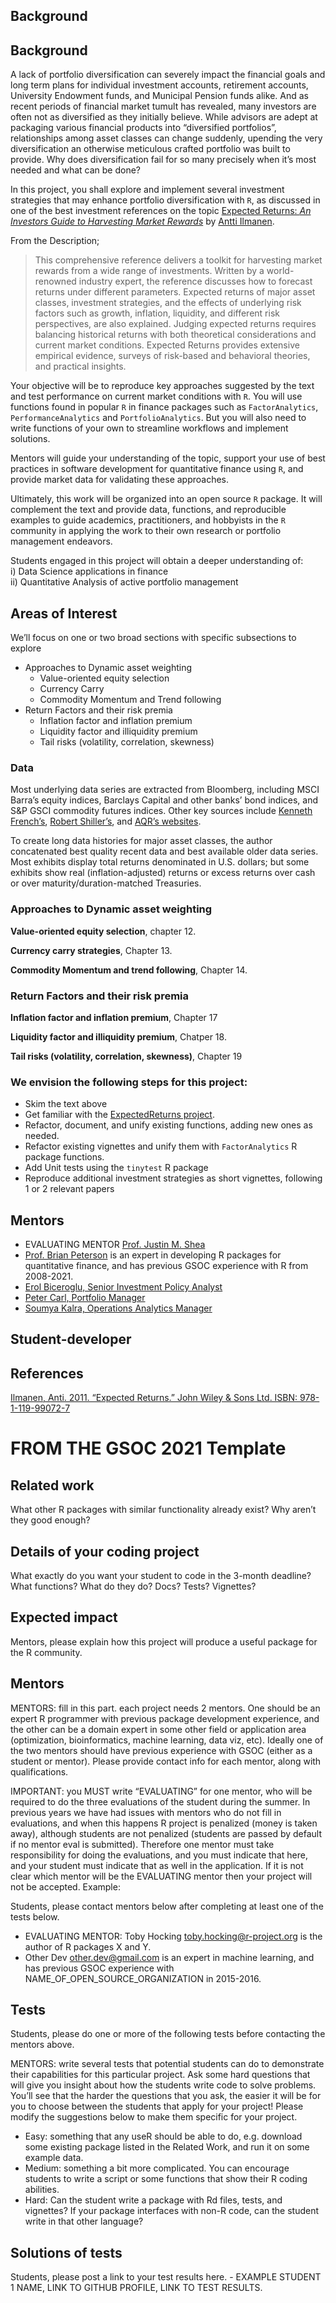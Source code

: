 ## Background

## Background

A lack of portfolio diversification can severely impact the financial goals and 
long term plans for individual investment accounts, retirement accounts, 
University Endowment funds, and Municipal Pension funds alike. And as recent 
periods of financial market tumult has revealed, many investors are often not as 
diversified as they initially believe. While advisors are adept at packaging 
various financial products into "diversified portfolios", relationships among 
asset classes can change suddenly, upending the very diversification an 
otherwise meticulous crafted portfolio was built to provide. Why does 
diversification fail for so many precisely when it's most needed and what can be 
done? 

In this project, you shall explore and implement several investment strategies
that may enhance portfolio diversification with `R`, as discussed in one of the 
best investment references on the topic 
[Expected Returns: _An Investors Guide to Harvesting Market Rewards_](https://www.wiley.com/en-us/Expected+Returns%3A+An+Investor%27s+Guide+to+Harvesting+Market+Rewards-p-9781119990727) by 
[Antti Ilmanen](https://www.aqr.com/About-Us/OurFirm/Antti-Ilmanen).

From the Description;

> This comprehensive reference delivers a toolkit for harvesting market rewards 
from a wide range of investments. Written by a world-renowned industry expert, 
the reference discusses how to forecast returns under different parameters. 
Expected returns of major asset classes, investment strategies, and the effects 
of underlying risk factors such as growth, inflation, liquidity, and different 
risk perspectives, are also explained. Judging expected returns requires 
balancing historical returns with both theoretical considerations and current 
market conditions. Expected Returns provides extensive empirical evidence, 
surveys of risk-based and behavioral theories, and practical insights.

Your objective will be to reproduce key approaches suggested by the text and test 
performance on current market conditions with `R`. You will use functions found
in popular `R` in finance packages such as `FactorAnalytics`, 
`PerformanceAnalytics` and `PortfolioAnalytics`. But you will also need to write 
functions of your own to streamline workflows and implement solutions.

Mentors will guide your understanding of the topic, support your use of best 
practices in software development for quantitative finance using `R`, and 
provide market data for validating these approaches.

Ultimately, this work will be organized into an open source `R` package. It will 
complement the text and provide data, functions, and reproducible examples to 
guide academics, practitioners, and hobbyists in the `R` community in applying 
the work to their own research or portfolio management endeavors.

Students engaged in this project will obtain a deeper understanding of:  
i) Data Science applications in finance  
ii) Quantitative Analysis of active portfolio management  

## Areas of Interest

We'll focus on one or two broad sections with specific subsections to explore

- Approaches to Dynamic asset weighting
  * Value-oriented equity selection
  * Currency Carry
  * Commodity Momentum and Trend following
  
- Return Factors and their risk premia  
  * Inflation factor and inflation premium
  * Liquidity factor and illiquidity premium
  * Tail risks (volatility, correlation, skewness)
  
### Data

Most underlying data series are extracted from Bloomberg, including MSCI Barra’s
equity indices, Barclays Capital and other banks’ bond indices, and S&P GSCI
commodity futures indices. 
Other key sources include [Kenneth French’s](http://mba.tuck.dartmouth.edu/pages/faculty/ken.french/data_library.html), [Robert Shiller’s](http://www.econ.yale.edu/�shiller/data.htm), and [AQR's websites](https://www.aqr.com/Insights/Datasets).

To create long data histories for major asset classes, the author concatenated 
best quality recent data and best available older data series. Most exhibits 
display total returns denominated in U.S. dollars; but some exhibits show real 
(inflation-adjusted) returns or excess returns over cash or over 
maturity/duration-matched Treasuries.

### Approaches to Dynamic asset weighting

**Value-oriented equity selection**, chapter 12.

**Currency carry strategies**, Chapter 13.

**Commodity Momentum and trend following**, Chapter 14.

### Return Factors and their risk premia

**Inflation factor and inflation premium**, Chapter 17

**Liquidity factor and illiquidity premium**, Chatper 18.

**Tail risks (volatility, correlation, skewness)**, Chapter 19


### We envision the following steps for this project:

* Skim the text above
* Get familiar with the [ExpectedReturns project](https://github.com/JustinMShea/ExpectedReturns/tree/master/vignettes).
* Refactor, document, and unify existing functions, adding new ones as needed.
* Refactor existing vignettes and unify them with `FactorAnalytics` R package 
functions.
* Add Unit tests using the `tinytest` R package
* Reproduce additional investment strategies as short vignettes, following 1 or 2 relevant 
papers


## Mentors

- EVALUATING MENTOR [Prof. Justin M. Shea](https://www.linkedin.com/in/justinmshea/)
- [Prof. Brian Peterson](https://www.linkedin.com/in/briangpeterson/) is an expert in
developing R packages for quantitative finance, and has previous GSOC experience with
  R from 2008-2021.
- [Erol Biceroglu, Senior Investment Policy Analyst](https://www.linkedin.com/in/erolbiceroglu/)
- [Peter Carl, Portfolio Manager](https://www.linkedin.com/in/peter-carl-59160/)
- [Soumya Kalra, Operations Analytics Manager](https://www.linkedin.com/in/soumyakalra/)

## Student-developer



## References

[Ilmanen, Anti. 2011. “Expected Returns.” John Wiley & Sons Ltd. ISBN: 978-1-119-99072-7](https://www.wiley.com/en-us/Expected+Returns%3A+An+Investor%27s+Guide+to+Harvesting+Market+Rewards-p-9781119990727)


# FROM THE GSOC 2021 Template

## Related work

What other R packages with similar functionality already exist? Why
aren't they good enough?

## Details of your coding project

What exactly do you want your student to code in the 3-month deadline?
What functions? What do they do? Docs? Tests? Vignettes?

## Expected impact

Mentors, please explain how this project will produce a useful package
for the R community.

## Mentors

MENTORS: fill in this part. each project needs 2 mentors. One should
be an expert R programmer with previous package development
experience, and the other can be a domain expert in some other field
or application area (optimization, bioinformatics, machine learning,
data viz, etc). Ideally one of the two mentors should have previous
experience with GSOC (either as a student or mentor). Please provide
contact info for each mentor, along with qualifications.

IMPORTANT: you MUST write "EVALUATING" for one mentor, who will be
required to do the three evaluations of the student during the
summer. In previous years we have had issues with mentors who do not
fill in evaluations, and when this happens R project is penalized
(money is taken away), although students are not penalized (students
are passed by default if no mentor eval is submitted). Therefore one
mentor must take responsibility for doing the evaluations, and you
must indicate that here, and your student must indicate that as well
in the application. If it is not clear which mentor will be the
EVALUATING mentor then your project will not be accepted. Example:

Students, please contact mentors below after completing at least one
of the tests below.

- EVALUATING MENTOR: Toby Hocking <toby.hocking@r-project.org> is the
  author of R packages X and Y.
- Other Dev <other.dev@gmail.com> is an expert in machine learning,
  and has previous GSOC experience with
  NAME_OF_OPEN_SOURCE_ORGANIZATION in 2015-2016.


## Tests

Students, please do one or more of the following tests before
contacting the mentors above.

MENTORS: write several tests that potential students can do to
demonstrate their capabilities for this particular project.  Ask some
hard questions that will give you insight about how the students write
code to solve problems. You'll see that the harder the questions that
you ask, the easier it will be for you to choose between the students
that apply for your project!  Please modify the suggestions below to
make them specific for your project.

- Easy: something that any useR should be able to do, e.g. download
  some existing package listed in the Related Work, and run it on some
  example data.
- Medium: something a bit more complicated. You can encourage students
  to write a script or some functions that show their R coding
  abilities.
- Hard: Can the student write a package with Rd files, tests, and
  vignettes? If your package interfaces with non-R code, can the
  student write in that other language?

## Solutions of tests

Students, please post a link to your test results here.
- EXAMPLE STUDENT 1 NAME, LINK TO GITHUB PROFILE, LINK TO TEST
  RESULTS.

